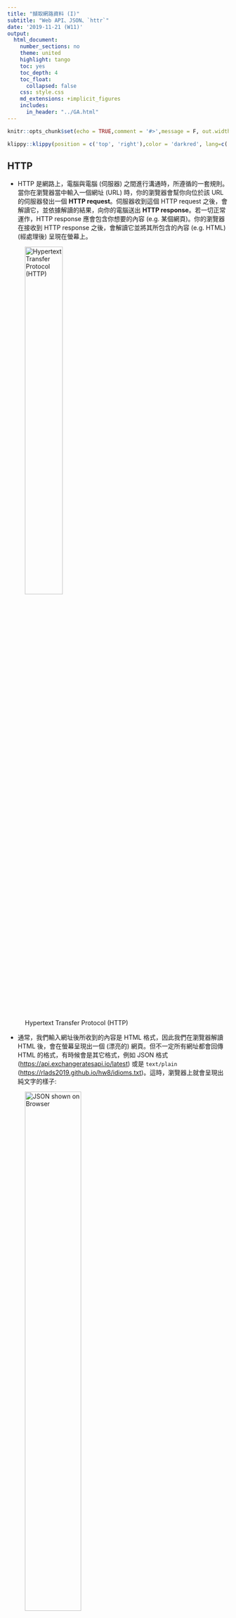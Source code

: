 ```yaml
---
title: "擷取網路資料 (I)"
subtitle: "Web API、JSON、`httr`"
date: '2019-11-21 (W11)'
output:
  html_document:
    number_sections: no
    theme: united
    highlight: tango
    toc: yes
    toc_depth: 4
    toc_float:
      collapsed: false
    css: style.css
    md_extensions: +implicit_figures
    includes:
      in_header: "../GA.html"
---
```


```r
knitr::opts_chunk$set(echo = TRUE,comment = '#>',message = F, out.width = '70%', fig.align='center')
```

```r
klippy::klippy(position = c('top', 'right'),color = 'darkred', lang=c('r', 'txt'))
```


## HTTP

- HTTP 是網路上，電腦與電腦 (伺服器) 之間進行溝通時，所遵循的一套規則。當你在瀏覽器當中輸入一個網址 (URL) 時，你的瀏覽器會幫你向位於該 URL 的伺服器發出一個 **HTTP request**。伺服器收到這個 HTTP request 之後，會解讀它，並依據解讀的結果，向你的電腦送出 **HTTP response**。若一切正常運作，HTTP response 應會包含你想要的內容 (e.g. 某個網頁)。你的瀏覽器在接收到 HTTP response 之後，會解讀它並將其所包含的內容 (e.g. HTML) (經處理後) 呈現在螢幕上。
    
![Hypertext Transfer Protocol (HTTP)](HTTP.png){.half style='width:45%'}

- 通常，我們輸入網址後所收到的內容是 HTML 格式，因此我們在瀏覽器解讀 HTML 後，會在螢幕呈現出一個 (漂亮的) 網頁。但不一定所有網址都會回傳 HTML 的格式，有時候會是其它格式，例如 JSON 格式 (<https://api.exchangeratesapi.io/latest>) 或是 `text/plain` (<https://rlads2019.github.io/hw8/idioms.txt>)。這時，瀏覽器上就會呈現出純文字的樣子:

![JSON shown on Browser](json_on_browser.png){.half style='width:55%'}


- 伺服器回傳 JSON 格式不是為了 (直接) 給人看的，而是為了**方便程式與電腦處理**。換言之，位在這個 URL 的伺服器希望使用者**透過程式與自己互動**，因此它不提供一個漂亮的界面 (i.e. 網頁)，而是提供一個 [Web API](https://en.wikipedia.org/wiki/Web_API)，讓使用者可以透過程式語言直接取得乾淨、結構化的資料。


## URL 的結構

- Web API 的設計常是透過讓使用者在 URL 加上一些訊息 (query string)，藉此得知使用者想取得哪些資料。
    - 例如，[Foreign exchange rates API](https://exchangeratesapi.io) 透過使用者在 URL 之後加上的 `start_at=<date>` 以及 `end_at=<date>`，判斷回傳的資料所需包含的時間範圍: `https://api.exchangeratesapi.io/history?start_at=2018-01-01&end_at=2018-09-01`

- URL 當中的 query string 具有一些特殊的結構。query string 讓使用者可以提供一或多個 key-value pairs (需看 API 說明文件)。例如，上方例子中的 `start_at` 與 `end_at` 即為 key-value pairs 中的 key，在 key 與 value 之間則用 `=` 分隔。詳見下圖的 URL 結構。

![URL 結構](url_structure.png){.half}


## `httr`





